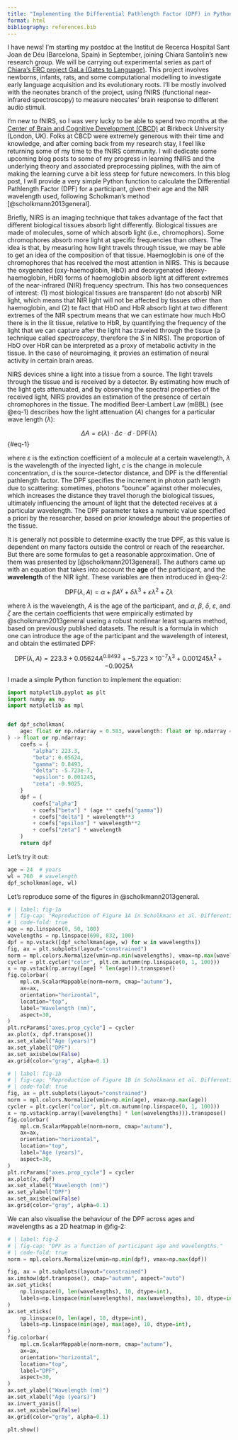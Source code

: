 ```yaml
---
title: "Implementing the Differential Pathlength Factor (DPF) in Python: the Scholkmann method"
format: html
bibliography: references.bib
---
```


I have news! I'm starting my postdoc at the Institut de Recerca Hospital Sant Joan de Déu (Barcelona, Spain) in September, joining Chiara Santolin's new research group. We will be carrying out experimental series as part of [Chiara's ERC project GaLa (Gates to Language)](https://www.upf.edu/web/mdm-dtic/news/-/asset_publisher/Q8isUSRyuEXA/content/chiara-santolin-obtains-an-erc-starting-grant-for-her-gala-project/maximized). This project involves newborns, infants, rats, and some computational modelling to investigate early language acquisition and its evolutionary roots. I'll be mostly involved with the neonates branch of the project, using fNIRS (functional near-infrared spectroscopy) to measure neocates' brain response to different audio stimuli.

I'm new to fNIRS, so I was very lucky to be able to spend two months at the [Center of Brain and Cognitive Development (CBCD)](https://cbcd.bbk.ac.uk/) at Birkbeck University (London, UK). Folks at CBCD were extremely generous with their time and knowledge, and after coming back from my research stay, I feel like returning some of my time to the fNIRS community. I will dedicate some upcoming blog posts to some of my progress in learning fNIRS and the underlying theory and associated preprocessing piplines, with the aim of making the learning curve a bit less steep for future newcomers. In this blog post, I will provide a very simple Python function to calculate the Differential Pathlength Factor (DPF) for a participant, given their age and the NIR wavelength used, following Scholkman's method [@scholkmann2013general].

Briefly, NIRS is an imaging technique that takes advantage of the fact that different biological tissues absorb light differently. Biological tissues are made of molecules, some of which absorb light (i.e., chromophors). Some chromophores absorb more light at specific frequencies than others. The idea is that, by measuring how light travels through tissue, we may be able to get an idea of the composition of that tissue. Haemoglobin is one of the chromophores that has received the most attention in NIRS. This is because the oxygenated (oxy-haemoglobin, HbO) and deoxygenated (deoxy-haemoglobin, HbR) forms of haemoglobin absorb light at different extremes of the near-infrared (NIR) frequency spectrum. This has two consequences of interest: (1) most biological tissues are transparent (do not absorb) NIR light, which means that NIR light will not be affected by tissues other than haemoglobin, and (2) te fact that HbO and HbR absorb light at two different extremes of the NIR spectrum means that we can estimate how much HbO there is in the lit tissue, relative to HbR, by quantifying the frequency of the light that we can capture after the light has traveled through the tissue (a technique called *spectroscopy*, therefore the *S* in NIRS). The proportion of HbO over HbR can be interpreted as a proxy of metabolic activity in the tissue. In the case of neuroimaging, it provies an estimation of neural activity in certain brain areas.

NIRS devices shine a light into a tissue from a source. The light travels through the tissue and is received by a detector. By estimating how much of the light gets attenuated, and by observing the spectral properties of the received light, NIRS provides an estimation of the presence of certain chromophores in the tissue. The modified Beer-Lambert Law (mBBL) (see @eq-1) describes how the light attenuation ($A$) changes for a particular wave length ($\lambda$):

$$
\Delta A = \varepsilon(\lambda) \cdot \Delta c \cdot d \cdot \text{DPF}(\lambda)
$$ {#eq-1}

where $\varepsilon$ is the extinction coefficient of a molecule at a certain wavelength, $\lambda$ is the wavelength of the inyected light, $c$ is the change in molecule concentration, $d$ is the source-detector distance, and $\text{DPF}$ is the differential pathlength factor. The DPF specifies the increment in photon path length due to scattering: sometimes, photons "bounce" against other molecules, which increases the distance they travel thorugh the biological tissues, ultimately influencing the amount of light that the detected receives at a particular wavelength.  The DPF parameter takes a numeric value specified a priori by the researcher, based on prior knowledge about the properties of the tissue. 


It is generally not possible to determine exactly the true DPF, as this value is dependent on many factors outside the control or reach of the researcher. But there are some formulas to get a reasonable approximation. One of them was presented by [@scholkmann2013general]. The authors came up with an equation that takes into account the **age** of the participant, and the **wavelength** of the NIR light. These variables are then introduced in @eq-2:

$$
\text{DPF} (\lambda, A)= \alpha + \beta A ^{\gamma} + \delta \lambda ^{3} + \varepsilon \lambda ^{2} + \zeta \lambda
$$

where $\lambda$ is the wavelength, $A$ is the age of the participant, and $\alpha$, $\beta$, $\delta$, $\varepsilon$, and $\zeta$ are the certain coefficients that were empirically estimated by @scholkmann2013general useing a robust nonlinear least squares method, based on previously published datasets. The result is a formula in which one can introduce the age of the participant and the wavelength of interest, and obtain the estimated DPF:

$$
\text{DPF} (\lambda, A)= 223.3 + 0.05624 A ^{0.8493} + −5.723 \times 10^{−7} \lambda ^{3} + 0.001245 \lambda ^{2} + −0.9025 \lambda
$$

I made a simple Python function to implement the equation:

```python
import matplotlib.pyplot as plt
import numpy as np
import matplotlib as mpl


def dpf_scholkman(
    age: float or np.ndarray = 0.583, wavelength: float or np.ndarray = 760
) -> float or np.ndarray:
    coefs = {
        "alpha": 223.3,
        "beta": 0.05624,
        "gamma": 0.8493,
        "delta": -5.723e-7,
        "epsilon": 0.001245,
        "zeta": -0.9025,
    }
    dpf = (
        coefs["alpha"]
        + coefs["beta"] * (age ** coefs["gamma"])
        + coefs["delta"] * wavelength**3
        + coefs["epsilon"] * wavelength**2
        + coefs["zeta"] * wavelength
    )
    return dpf
```

Let's try it out:

```python
age = 24  # years
wl = 760  # wavelength
dpf_scholkman(age, wl)
```


Let's reproduce some of the figures in @scholkmann2013general.


```python
# | label: fig-1a
# | fig-cap: "Reproduction of Figure 1A in Scholkmann et al. Differential pathlength as a function of the age of the participant  (X-axis) and the wavelength (Y-axis)."
# | code-fold: true
age = np.linspace(0, 50, 100)
wavelengths = np.linspace(690, 832, 100)
dpf = np.vstack([dpf_scholkman(age, w) for w in wavelengths])
fig, ax = plt.subplots(layout="constrained")
norm = mpl.colors.Normalize(vmin=np.min(wavelengths), vmax=np.max(wavelengths))
cycler = plt.cycler("color", plt.cm.autumn(np.linspace(0, 1, 100)))
x = np.vstack(np.array([age] * len(age))).transpose()
fig.colorbar(
    mpl.cm.ScalarMappable(norm=norm, cmap="autumn"),
    ax=ax,
    orientation="horizontal",
    location="top",
    label="Wavelength (nm)",
    aspect=30,
)
plt.rcParams["axes.prop_cycle"] = cycler
ax.plot(x, dpf.transpose())
ax.set_xlabel("Age (years)")
ax.set_ylabel("DPF")
ax.set_axisbelow(False)
ax.grid(color="gray", alpha=0.1)
```


```python
# | label: fig-1b
# | fig-cap: "Reproduction of Figure 1B in Scholkmann et al. Differential pathlength as a function of the wavelength (X-axis) and the age of the participant (Y-axis)."
# | code-fold: true
fig, ax = plt.subplots(layout="constrained")
norm = mpl.colors.Normalize(vmin=np.min(age), vmax=np.max(age))
cycler = plt.cycler("color", plt.cm.autumn(np.linspace(0, 1, 100)))
x = np.vstack(np.array([wavelengths] * len(wavelengths))).transpose()
fig.colorbar(
    mpl.cm.ScalarMappable(norm=norm, cmap="autumn"),
    ax=ax,
    orientation="horizontal",
    location="top",
    label="Age (years)",
    aspect=30,
)
plt.rcParams["axes.prop_cycle"] = cycler
ax.plot(x, dpf)
ax.set_xlabel("Wavelength (nm)")
ax.set_ylabel("DPF")
ax.set_axisbelow(False)
ax.grid(color="gray", alpha=0.1)
```


We can also visualise the behaviour of the DPF across ages and wavelengths as a 2D heatmap in @fig-2:

```python
# | label: fig-2
# | fig-cap: "DPF as a function of participant age and wavelengths."
# | code-fold: true
norm = mpl.colors.Normalize(vmin=np.min(dpf), vmax=np.max(dpf))

fig, ax = plt.subplots(layout="constrained")
ax.imshow(dpf.transpose(), cmap="autumn", aspect="auto")
ax.set_yticks(
    np.linspace(0, len(wavelengths), 10, dtype=int),
    labels=np.linspace(min(wavelengths), max(wavelengths), 10, dtype=int),
)
ax.set_xticks(
    np.linspace(0, len(age), 10, dtype=int),
    labels=np.linspace(min(age), max(age), 10, dtype=int),
)
fig.colorbar(
    mpl.cm.ScalarMappable(norm=norm, cmap="autumn"),
    ax=ax,
    orientation="horizontal",
    location="top",
    label="DPF",
    aspect=30,
)
ax.set_ylabel("Wavelength (nm)")
ax.set_xlabel("Age (years)")
ax.invert_yaxis()
ax.set_axisbelow(False)
ax.grid(color="gray", alpha=0.1)

plt.show()
```



